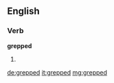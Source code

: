 ==English==

===Verb===
'''grepped'''

# {{past of|grep}}

[[de:grepped]]
[[it:grepped]]
[[mg:grepped]]